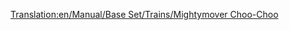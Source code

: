 [[Translation:en/Manual/Base Set/Trains/Mightymover Choo-Choo]]
{{it/Manuale/Set base/Treni/StatLocomotive|Image=[[File:en/Manual/Base Set/Trains/Mightymoverchoochoo.png]]
|Name=Mightymover Choo-Choo
|Costo=44.530
|Velocità=112
|Peso=140
|Potenza=746
|Sforzo=41.501 
|Kn=407
|Annuale=4.756
|Progettata=1966
|Vita=20 
|Clima=
*Toyland
|Descrizione=La migliore e ultima locomotiva a vapore di  Toyland.
|Real-life=Immaginario
}}